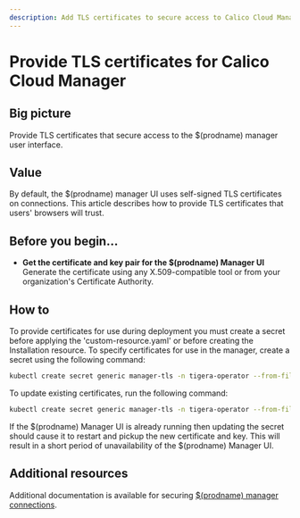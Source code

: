 ```yaml
---
description: Add TLS certificates to secure access to Calico Cloud Manager user interface.
---
```


# Provide TLS certificates for Calico Cloud Manager

## Big picture

Provide TLS certificates that secure access to the $(prodname) manager user interface.

## Value

By default, the $(prodname) manager UI uses self-signed TLS certificates on connections. This article describes how to provide TLS certificates that users' browsers will trust.

## Before you begin...

- **Get the certificate and key pair for the $(prodname) Manager UI**
  Generate the certificate using any X.509-compatible tool or from your organization's Certificate Authority.

<!--TODO-XREFS-CC
The certificate must have Common Name or Subject Alternate Names that match the IPs or DNS names that will be used to [access the manager UI](/operations/cnx/access-the-manager/).
-->
## How to

To provide certificates for use during deployment you must create a secret before applying the 'custom-resource.yaml' or before creating the Installation resource. To specify certificates for use in the manager, create a secret using the following command:

```bash
kubectl create secret generic manager-tls -n tigera-operator --from-file=cert=</path/to/certificate-file> --from-file=key=</path/to/key-file>
```

To update existing certificates, run the following command:

```bash
kubectl create secret generic manager-tls -n tigera-operator --from-file=cert=</path/to/certificate-file> --from-file=key=</path/to/key-file> --dry-run -o yaml --save-config | kubectl replace -f -
```

If the $(prodname) Manager UI is already running then updating the secret should cause it to restart and pickup the new certificate and key. This will result in a short period of unavailability of the $(prodname) Manager UI.

## Additional resources

Additional documentation is available for securing [$(prodname) manager connections](crypto-auth.mdx#calico-enterprise-manager-connections).
